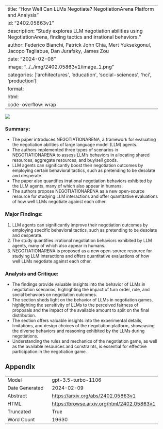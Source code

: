 
---
title: "How Well Can LLMs Negotiate? NegotiationArena Platform and Analysis"
id: "2402.05863v1"
description: "Study explores LLM negotiation abilities using NegotiationArena, finding tactics and irrational behaviors."
author: Federico Bianchi, Patrick John Chia, Mert Yuksekgonul, Jacopo Tagliabue, Dan Jurafsky, James Zou
date: "2024-02-08"
image: "../../img/2402.05863v1/image_1.png"
categories: ['architectures', 'education', 'social-sciences', 'hci', 'production']
format:
  html:
    code-overflow: wrap
---

![](../../img/2402.05863v1/image_1.png)

### Summary:
- The paper introduces NEGOTIATIONARENA, a framework for evaluating the negotiation abilities of large language model (LLM) agents.
- The authors implemented three types of scenarios in NEGOTIATIONARENA to assess LLM's behaviors in allocating shared resources, aggregate resources, and buy/sell goods.
- LLM agents can significantly boost their negotiation outcomes by employing certain behavioral tactics, such as pretending to be desolate and desperate.
- The paper also quantifies irrational negotiation behaviors exhibited by the LLM agents, many of which also appear in humans.
- The authors propose NEGOTIATIONARENA as a new open-source resource for studying LLM interactions and offer quantitative evaluations of how well LLMs negotiate against each other.

### Major Findings:
1. LLM agents can significantly improve their negotiation outcomes by employing specific behavioral tactics, such as pretending to be desolate and desperate.
2. The study quantifies irrational negotiation behaviors exhibited by LLM agents, many of which also appear in humans.
3. NEGOTIATIONARENA is proposed as a new open-source resource for studying LLM interactions and offers quantitative evaluations of how well LLMs negotiate against each other.

### Analysis and Critique:
- The findings provide valuable insights into the behavior of LLMs in negotiation scenarios, highlighting the impact of turn order, role, and social behaviors on negotiation outcomes.
- The section sheds light on the behavior of LLMs in negotiation games, highlighting the sensitivity of LLMs to the perceived fairness of proposals and the impact of the available amount to split on the final distribution.
- The section offers valuable insights into the experimental details, limitations, and design choices of the negotiation platform, showcasing the diverse behaviors and reasoning exhibited by the LLMs during negotiations.
- Understanding the rules and mechanics of the negotiation game, as well as the available resources and constraints, is essential for effective participation in the negotiation game.

## Appendix

|          |          |
|----------|----------|
| Model     | gpt-3.5-turbo-1106       |
| Date Generated     | 2024-02-09       |
| Abstract | [https://arxiv.org/abs/2402.05863v1](https://arxiv.org/abs/2402.05863v1)        |
| HTML     | [https://browse.arxiv.org/html/2402.05863v1](https://browse.arxiv.org/html/2402.05863v1)       |
| Truncated       | True       |
| Word Count       | 19630       |
